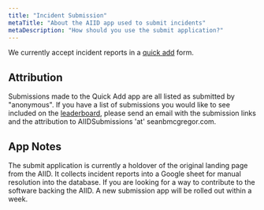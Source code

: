 ```yaml
---
title: "Incident Submission"
metaTitle: "About the AIID app used to submit incidents"
metaDescription: "How should you use the submit application?"
---
```


We currently accept incident reports in a [quick add](/quickadd/index.html) form.

## Attribution

Submissions made to the Quick Add app are all listed as submitted by "anonymous". If you have a list of submissions you would like to see included on the [leaderboard](/summaries/leaderboard), please send an email with the submission links and the attribution to AIIDSubmissions 'at' seanbmcgregor.com.

## App Notes

The submit application is currently a holdover of the original landing page from the AIID. It collects incident reports into a Google sheet for manual resolution into the database. If you are looking for a way to contribute to the software backing the AIID. A new submission app will be rolled out within a week.
